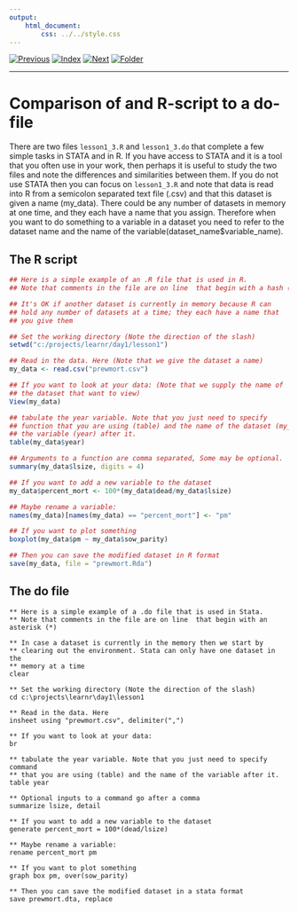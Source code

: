 ```yaml
---
output:
    html_document:
        css: ../../style.css
---
```


[![Previous](../../img/previous.png)](lesson1_2.html)
[![Index](../../img/home.png)](../../index.html)
[![Next](../../img/next.png)](../lesson2/lesson2_1.html)
[![Folder](../../img/folder.png)](./)

---

# Comparison of and R-script to a do-file

There are two files `lesson1_3.R` and `lesson1_3.do` that complete a
few simple tasks in STATA and in R. If you have access to STATA and it
is a tool that you often use in your work, then perhaps it is useful
to study the two files and note the differences and similarities
between them. If you do not use STATA then you can focus on
`lesson1_3.R` and note that data is read into R from a semicolon
separated text file (.csv) and that this dataset is given a name
(my_data). There could be any number of datasets in memory at one
time, and they each have a name that you assign. Therefore when you
want to do something to a variable in a dataset you need to refer to
the dataset name and the name of the
variable(dataset\_name$variable\_name).

## The R script

```r
## Here is a simple example of an .R file that is used in R.
## Note that comments in the file are on line  that begin with a hash (#)

## It's OK if another dataset is currently in memory because R can
## hold any number of datasets at a time; they each have a name that
## you give them

## Set the working directory (Note the direction of the slash)
setwd("c:/projects/learnr/day1/lesson1")

## Read in the data. Here (Note that we give the dataset a name)
my_data <- read.csv("prewmort.csv")

## If you want to look at your data: (Note that we supply the name of
## the dataset that want to view)
View(my_data)

## tabulate the year variable. Note that you just need to specify
## function that you are using (table) and the name of the dataset (my_data) and
## the variable (year) after it.
table(my_data$year)

## Arguments to a function are comma separated, Some may be optional.
summary(my_data$lsize, digits = 4)

## If you want to add a new variable to the dataset
my_data$percent_mort <- 100*(my_data$dead/my_data$lsize)

## Maybe rename a variable:
names(my_data)[names(my_data) == "percent_mort"] <- "pm"

## If you want to plot something
boxplot(my_data$pm ~ my_data$sow_parity)

## Then you can save the modified dataset in R format
save(my_data, file = "prewmort.Rda")
```

## The do file

```
** Here is a simple example of a .do file that is used in Stata.
** Note that comments in the file are on line  that begin with an asterisk (*)

** In case a dataset is currently in the memory then we start by
** clearing out the environment. Stata can only have one dataset in the
** memory at a time
clear

** Set the working directory (Note the direction of the slash)
cd c:\projects\learnr\day1\lesson1

** Read in the data. Here
insheet using "prewmort.csv", delimiter(",")

** If you want to look at your data:
br

** tabulate the year variable. Note that you just need to specify command
** that you are using (table) and the name of the variable after it.
table year

** Optional inputs to a command go after a comma
summarize lsize, detail

** If you want to add a new variable to the dataset
generate percent_mort = 100*(dead/lsize)

** Maybe rename a variable:
rename percent_mort pm

** If you want to plot something
graph box pm, over(sow_parity)

** Then you can save the modified dataset in a stata format
save prewmort.dta, replace
```
